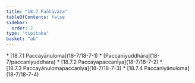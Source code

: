 ```yaml
---
title: "18.7 Pañhāvāra"
tableOfContents: false
sidebar:
  order: 2
type: "tipitaka"
basket: "ab"
---
```



<DynamicBreadcrumb />



<TableOfContents>
* [18.7.1 Paccayānuloma](18-7/18-7-1)
* [Paccanīyuddhāra](18-7/paccaniyuddhara)
* [18.7.2 Paccayapaccanīya](18-7/18-7-2)
* [18.7.3 Paccayānulomapaccanīya](18-7/18-7-3)
* [18.7.4 Paccanīyānuloma](18-7/18-7-4)
</TableOfContents>